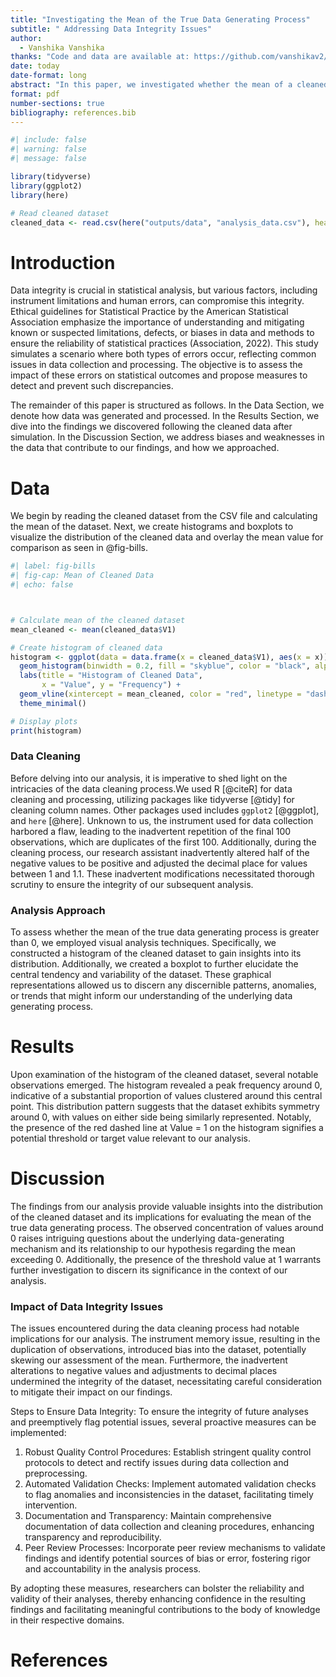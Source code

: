 ```yaml
---
title: "Investigating the Mean of the True Data Generating Process"
subtitle: " Addressing Data Integrity Issues"
author: 
  - Vanshika Vanshika
thanks: "Code and data are available at: https://github.com/vanshikav2/Linear_Model_Analysis."
date: today
date-format: long
abstract: "In this paper, we investigated whether the mean of a cleaned dataset, originating from a flawed instrument, exceeded zero. After analysis of data, we observed a concentration of values around zero, with a notable threshold at one. Despite data integrity issues, our findings shed light on the dataset's distribution and underscore the importance of rigorous data cleaning processes. Understanding the impact of data quality on analysis outcomes is critical for ensuring the reliability of research findings in various domains."
format: pdf
number-sections: true
bibliography: references.bib
---
```


```r
#| include: false
#| warning: false
#| message: false

library(tidyverse)
library(ggplot2)
library(here)

# Read cleaned dataset
cleaned_data <- read.csv(here("outputs/data", "analysis_data.csv"), header = FALSE, skip = 2)

```


# Introduction

Data integrity is crucial in statistical analysis, but various factors, including instrument limitations and human errors, can compromise this integrity. Ethical guidelines for Statistical Practice by the American Statistical Association emphasize the importance of understanding and mitigating known or suspected limitations, defects, or biases in data and methods to ensure the reliability of statistical practices (Association, 2022). This study simulates a scenario where both types of errors occur, reflecting common issues in data collection and processing. The objective is to assess the impact of these errors on statistical outcomes and propose measures to detect and prevent such discrepancies.

The remainder of this paper is structured as follows. In the Data Section, we denote how data was generated and processed. In the Results Section, we dive into the findings we discovered following the cleaned data after simulation. In the Discussion Section, we address biases and weaknesses in the data that contribute to our findings, and how we approached. 



# Data {#sec-data}

We begin by reading the cleaned dataset from the CSV file and calculating the mean of the dataset. Next, we create histograms and boxplots to visualize the distribution of the cleaned data and overlay the mean value for comparison as seen in @fig-bills.


```r
#| label: fig-bills
#| fig-cap: Mean of Cleaned Data
#| echo: false



# Calculate mean of the cleaned dataset
mean_cleaned <- mean(cleaned_data$V1)

# Create histogram of cleaned data
histogram <- ggplot(data = data.frame(x = cleaned_data$V1), aes(x = x)) +
  geom_histogram(binwidth = 0.2, fill = "skyblue", color = "black", alpha = 0.7) +
  labs(title = "Histogram of Cleaned Data",
       x = "Value", y = "Frequency") +
  geom_vline(xintercept = mean_cleaned, color = "red", linetype = "dashed") +
  theme_minimal()

# Display plots
print(histogram)

```
### Data Cleaning

Before delving into our analysis, it is imperative to shed light on the intricacies of the data cleaning process.We used R [@citeR] for data cleaning and processing, utilizing packages like tidyverse [@tidy] for cleaning column names. Other packages used includes `ggplot2` [@ggplot], and `here` [@here]. Unknown to us, the instrument used for data collection harbored a flaw, leading to the inadvertent repetition of the final 100 observations, which are duplicates of the first 100. Additionally, during the cleaning process, our research assistant inadvertently altered half of the negative values to be positive and adjusted the decimal place for values between 1 and 1.1. These inadvertent modifications necessitated thorough scrutiny to ensure the integrity of our subsequent analysis.

### Analysis Approach

To assess whether the mean of the true data generating process is greater than 0, we employed visual analysis techniques. Specifically, we constructed a histogram of the cleaned dataset to gain insights into its distribution. Additionally, we created a boxplot to further elucidate the central tendency and variability of the dataset. These graphical representations allowed us to discern any discernible patterns, anomalies, or trends that might inform our understanding of the underlying data generating process.



# Results

Upon  examination of the histogram of the cleaned dataset, several notable observations emerged. The histogram revealed a peak frequency around 0, indicative of a substantial proportion of values clustered around this central point. This distribution pattern suggests that the dataset exhibits symmetry around 0, with values on either side being similarly represented. Notably, the presence of the red dashed line at Value = 1 on the histogram signifies a potential threshold or target value relevant to our analysis.


# Discussion

The findings from our analysis provide valuable insights into the distribution of the cleaned dataset and its implications for evaluating the mean of the true data generating process. The observed concentration of values around 0 raises intriguing questions about the underlying data-generating mechanism and its relationship to our hypothesis regarding the mean exceeding 0. Additionally, the presence of the threshold value at 1 warrants further investigation to discern its significance in the context of our analysis.

### Impact of Data Integrity Issues

The issues encountered during the data cleaning process had notable implications for our analysis. The instrument memory issue, resulting in the duplication of observations, introduced bias into the dataset, potentially skewing our assessment of the mean. Furthermore, the inadvertent alterations to negative values and adjustments to decimal places undermined the integrity of the dataset, necessitating careful consideration to mitigate their impact on our findings.

Steps to Ensure Data Integrity: 
To ensure the integrity of future analyses and preemptively flag potential issues, several proactive measures can be implemented:

1. Robust Quality Control Procedures: Establish stringent quality control protocols to detect and rectify issues during data collection and preprocessing.
2. Automated Validation Checks: Implement automated validation checks to flag anomalies and inconsistencies in the dataset, facilitating timely intervention.
3. Documentation and Transparency: Maintain comprehensive documentation of data collection and cleaning procedures, enhancing transparency and reproducibility.
4. Peer Review Processes: Incorporate peer review mechanisms to validate findings and identify potential sources of bias or error, fostering rigor and accountability in the analysis process.

By adopting these measures, researchers can bolster the reliability and validity of their analyses, thereby enhancing confidence in the resulting findings and facilitating meaningful contributions to the body of knowledge in their respective domains.

\newpage


# References


